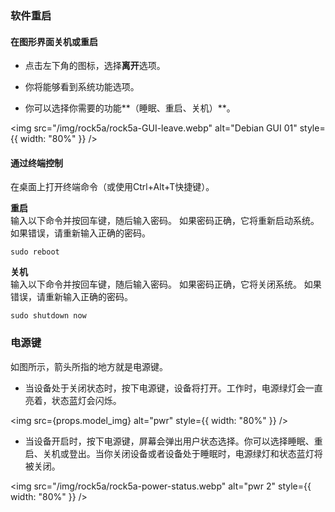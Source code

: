 ### 软件重启

#### 在图形界面关机或重启

- 点击左下角的图标，选择**离开**选项。

- 你将能够看到系统功能选项。

- 你可以选择你需要的功能**（睡眠、重启、关机）**。

<img
  src="/img/rock5a/rock5a-GUI-leave.webp"
  alt="Debian GUI 01"
  style={{ width: "80%" }}
/>

#### 通过终端控制

在桌面上打开终端命令（或使用Ctrl+Alt+T快捷键）。

**重启**  
输入以下命令并按回车键，随后输入密码。
如果密码正确，它将重新启动系统。
如果错误，请重新输入正确的密码。

```
sudo reboot
```

**关机**  
输入以下命令并按回车键，随后输入密码。
如果密码正确，它将关闭系统。
如果错误，请重新输入正确的密码。

```
sudo shutdown now
```

### 电源键

如图所示，箭头所指的地方就是电源键。

- 当设备处于关闭状态时，按下电源键，设备将打开。工作时，电源绿灯会一直亮着，状态蓝灯会闪烁。

<img src={props.model_img} alt="pwr" style={{ width: "80%" }} />

- 当设备开启时，按下电源键，屏幕会弹出用户状态选择。你可以选择睡眠、重启、关机或登出。当你关闭设备或者设备处于睡眠时，电源绿灯和状态蓝灯将被关闭。

<img
  src="/img/rock5a/rock5a-power-status.webp"
  alt="pwr 2"
  style={{ width: "80%" }}
/>
